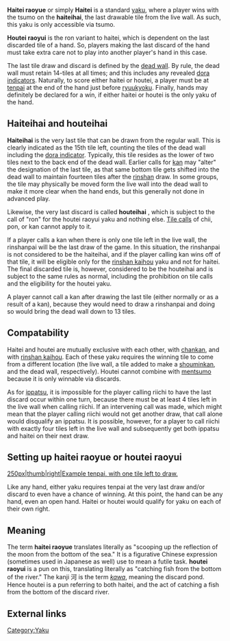 {{Infobox yaku
|type        = Yaku
|kanji       = 海底撈月<br>河底撈魚
|english     = Win by last draw<br>Win by last discard
|value       = 1 han
|yakuSpeed   = Very Slow
|difficulty  = Luck
|yakuCombine = * All standard yaku except [[chankan]], and [[rinshan kaihou]]
|gameExample = * [http://tenhou.net/0/?log=2013080400gm-0089-0000-xe080d223c967&tw=2&ts=9 Haitei with chii toitsu]
* [http://tenhou.net/0/?log=2013012220gm-0009-7447-5fe65372&tw=0&ts=6 Houtei nomi]
* [http://tenhou.net/0/?log=2013062617gm-0089-0000-xa37799b6321c&tw=3&ts=4 Haitei with ippatsu]
* [http://tenhou.net/0/?log=2015052218gm-00a9-0000-8e283b90&ts=2 Haitei nomi] with [[furiten]]
}}
'''Haitei raoyue''' {{kana|海底撈月}} or simply '''Haitei''' is a standard [[yaku]], where a player wins with the tsumo on the '''haiteihai''', the last drawable tile from the live wall.  As such, this yaku is only accessible via tsumo. 

'''Houtei raoyui''' {{kana|河底撈魚}} is the ron variant to haitei, which is dependent on the last discarded tile of a hand. So, players making the last discard of the hand must take extra care not to play into another player's hand in this case.

The last tile draw and discard is defined by the [[dead wall]].  By rule, the dead wall must retain 14-tiles at all times; and this includes any revealed [[dora|dora indicators]].  Naturally, to score either haitei or houtei, a player must be at [[tenpai]] at the end of the hand just before [[ryuukyoku]].  Finally, hands may definitely be declared for a win, if either haitei or houtei is the only yaku of the hand.

== Haiteihai and houteihai ==

'''Haiteihai''' {{kana|海底牌}} is the very last tile that can be drawn from the regular wall.  This is clearly indicated as the 15th tile left, counting the tiles of the dead wall including the [[dora|dora indicator]].  Typically, this tile resides as the lower of two tiles next to the back end of the dead wall.  Earlier calls for [[kan]] may "alter" the designation of the last tile, as that same bottom tile gets shifted into the dead wall to maintain fourteen tiles after the [[rinshan]] draw. In some groups, the tile may physically be moved form the live wall into the dead wall to make it more clear when the hand ends, but this generally not done in advanced play.

Likewise, the very last discard is called '''houteihai''' {{kana|河底牌}}, which is subject to the call of "ron" for the houtei raoyui yaku and nothing else.  [[Naki|Tile calls]] of chii, pon, or kan cannot apply to it.

If a player calls a kan when there is only one tile left in the live wall, the rinshanpai will be the last draw of the game. In this situation, the rinshanpai is not considered to be the haiteihai, and if the player calling kan wins off of that tile, it will be eligible only for the [[rinshan kaihou]] yaku and not for haitei. The final discarded tile is, however, considered to be the houteihai and is subject to the same rules as normal, including the prohibition on tile calls and the eligibility for the houtei yaku.

A player cannot call a kan after drawing the last tile (either normally or as a result of a kan), because they would need to draw a rinshanpai and doing so would bring the dead wall down to 13 tiles.

== Compatability ==
{{main|Yaku compatability}}

{{Yaku compatibility table|HAI,HOU}}

Haitei and houtei are mutually exclusive with each other, with [[chankan]], and with [[rinshan kaihou]].  Each of these yaku requires the winning tile to come from a different location (the live wall, a tile added to make a [[shouminkan]], and the dead wall, respectively).  Houtei cannot combine with [[mentsumo]] because it is only winnable via discards.

As for [[ippatsu]], it is impossible for the player calling riichi to have the last discard occur within one turn, because there must be at least 4 tiles left in the live wall when calling riichi. If an intervening call was made, which might mean that the player calling riichi would not get another draw, that call alone would disqualify an ippatsu. It is possible, however, for a player to call riichi with exactly four tiles left in the live wall and subsequently get both ippatsu and haitei on their next draw.

== Setting up haitei raoyue or houtei raoyui==
[[image:Haitei chance.png|250px|thumb|right|[http://tenhou.net/0/?log=2013122508gm-0009-7447-3e04d9d5&tw=3 Example tenpai], with one tile left to draw.]]

Like any hand, either yaku requires tenpai at the very last draw and/or discard to even have a chance of winning.  At this point, the hand can be any hand, even an open hand.  Haitei or houtei would qualify for yaku on each of their own right.

== Meaning ==

The term '''haitei raoyue''' translates literally as "scooping up the reflection of the moon from the bottom of the sea." It is a figurative Chinese expression (sometimes used in Japanese as well) use to mean a futile task. '''houtei raoyui''' is a pun on this, translating literally as "catching fish from the bottom of the river." The kanji 河 is the term ''[[kawa]]'', meaning the discard pond. Hence houtei is a pun referring to both haitei, and the act of catching a fish from the bottom of the discard river.

==External links==
{{jpwiki|海底撈月|Haitei raoyue}}
{{jpwiki|河底撈魚|Houtei raoyui}}

[[Category:Yaku]]

{{navbox yaku}}